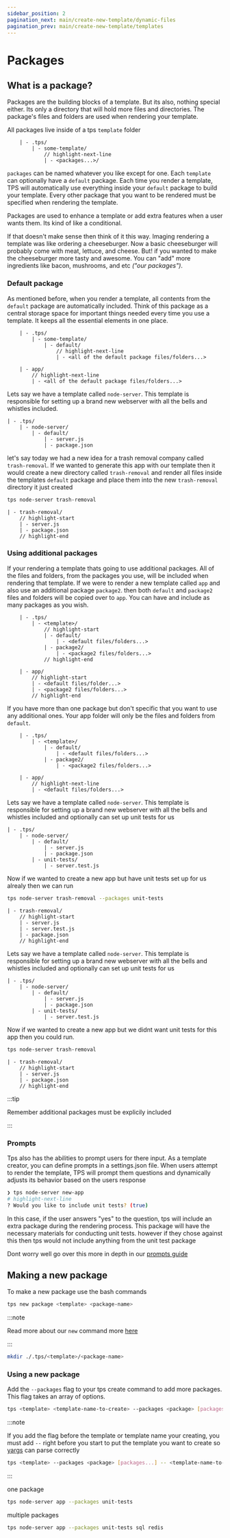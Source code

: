 ```yaml
---
sidebar_position: 2
pagination_next: main/create-new-template/dynamic-files
pagination_prev: main/create-new-template/templates
---
```



# Packages

## What is a package?

Packages are the building blocks of a template. But its also, nothing special
either. Its only a directory that will hold more files and directories. The
package's files and folders are used when rendering your template.

All packages live inside of a tps `template` folder

```text
    | - .tps/
        | - some-template/
			// highlight-next-line
            | - <packages...>/
```

`packages` can be named whatever you like except for one. Each `template` can
optionally have a `default` package. Each time you render a template, TPS will
automatically use everything inside your `default` package to build your
template. Every other package that you want to be rendered must be specified
when rendering the template.

Packages are used to enhance a template or add extra features when a user wants
them. Its kind of like a conditional.

If that doesn't make sense then think of it this way. Imaging rendering a
template was like ordering a cheeseburger. Now a basic cheeseburger will
probably come with meat, lettuce, and cheese. But! if you wanted to make the
cheeseburger more tasty and awesome. You can "add" more ingredients like bacon,
mushrooms, and etc _("our packages")_.

### Default package

As mentioned before, when you render a template, all contents from the `default`
package are automatically included. Think of this package as a central storage
space for important things needed every time you use a template. It keeps all
the essential elements in one place.

```text title="Template"
    | - .tps/
        | - some-template/
            | - default/
				// highlight-next-line
                | - <all of the default package files/folders...>
```

```text title="Result"
    | - app/
		// highlight-next-line
        | - <all of the default package files/folders...>
```

<Example open>

Lets say we have a template called `node-server`. This template is responsible
for setting up a brand new webserver with all the bells and whistles included.

```text title="Template"
| - .tps/
	| - node-server/
		| - default/
			| - server.js
			| - package.json
```

let's say today we had a new idea for a trash removal company called
`trash-removal`. If we wanted to generate this app with our template then it
would create a new directory called `trash-removal` and render all files inside
the templates `default` package and place them into the new `trash-removal`
directory it just created

```bash title="Command"
tps node-server trash-removal
```

```text title="Result"
| - trash-removal/
	// highlight-start
	| - server.js
	| - package.json
	// highlight-end
```

</Example>

### Using additional packages

If your rendering a template thats going to use additional packages. All of the
files and folders, from the packages you use, will be included when rendering
that template. If we were to render a new template called `app` and also use an
additional package `package2`. then both `default` and `package2` files and
folders will be copied over to `app`. You can have and include as many packages
as you wish.

```text
    | - .tps/
        | - <template>/
			// highlight-start
            | - default/
                | - <default files/folders...>
            | - package2/
                | - <package2 files/folders...>
			// highlight-end

    | - app/
		// highlight-start
        | - <default files/folder...>
        | - <package2 files/folders...>
		// highlight-end
```

If you have more than one package but don't specific that you want to use any
additional ones. Your app folder will only be the files and folders from
`default`.

```text
    | - .tps/
        | - <template>/
            | - default/
                | - <default files/folders...>
            | - package2/
                | - <package2 files/folders...>

    | - app/
		// highlight-next-line
        | - <default files/folders...>
```

<Example open title="Using additional packages">

Lets say we have a template called `node-server`. This template is responsible
for setting up a brand new webserver with all the bells and whistles included
and optionally can set up unit tests for us

```text title="Template"
| - .tps/
	| - node-server/
		| - default/
			| - server.js
			| - package.json
		| - unit-tests/
			| - server.test.js
```

Now if we wanted to create a new app but have unit tests set up for us alrealy
then we can run

```bash title="Command"
tps node-server trash-removal --packages unit-tests
```

```text title="Result"
| - trash-removal/
	// highlight-start
	| - server.js
	| - server.test.js
	| - package.json
	// highlight-end
```

</Example>

<Example open title="Having additional packages but not using them">

Lets say we have a template called `node-server`. This template is responsible
for setting up a brand new webserver with all the bells and whistles included
and optionally can set up unit tests for us

```text title="Template"
| - .tps/
	| - node-server/
		| - default/
			| - server.js
			| - package.json
		| - unit-tests/
			| - server.test.js
```

Now if we wanted to create a new app but we didnt want unit tests for this app
then you could run.

```bash title="Command"
tps node-server trash-removal
```

```text title="Result"
| - trash-removal/
	// highlight-start
	| - server.js
	| - package.json
	// highlight-end
```

:::tip

Remember additional packages must be explicily included

:::

</Example>

### Prompts

Tps also has the abilities to prompt users for there input. As a template
creator, you can define prompts in a settings.json file. When users attempt to
render the template, TPS will prompt them questions and dynamically adjusts its
behavior based on the users response

```bash
❯ tps node-server new-app
# highlight-next-line
? Would you like to include unit tests? (true)
```

In this case, if the user answers "yes" to the question, tps will include an
extra package during the rendering process. This package will have the necessary
materials for conducting unit tests. however if they chose against this then tps
would not include anything from the unit test package

Dont worry well go over this more in depth in our [prompts guide](./prompts)

## Making a new package

To make a new package use the bash commands

<Tabs> 
<TabItem value="tps" label="tps cli" default>

```bash
tps new package <template> <package-name>
```

:::note

Read more about our `new` command more [here](../../api/cli#new)

:::

</TabItem>
<TabItem value="bash" label="bash">

```bash
mkdir ./.tps/<template>/<package-name>
```

  </TabItem>
</Tabs>

### Using a new package

Add the `--packages` flag to your tps create command to add more packages. This
flag takes an array of options.

```bash
tps <template> <template-name-to-create> --packages <package> [packages...]
```

:::note

If you add the flag before the template or template name your creating, you must
add `--` right before you start to put the template you want to create so
[yargs](http://yargs.js.org/) can parse correctly

```bash
tps <template> --packages <package> [packages...] -- <template-name-to-create>
```

:::

<Example open>

one package

```bash
tps node-server app --packages unit-tests
```

multiple packages

```bash
tps node-server app --packages unit-tests sql redis
```

</Example>
